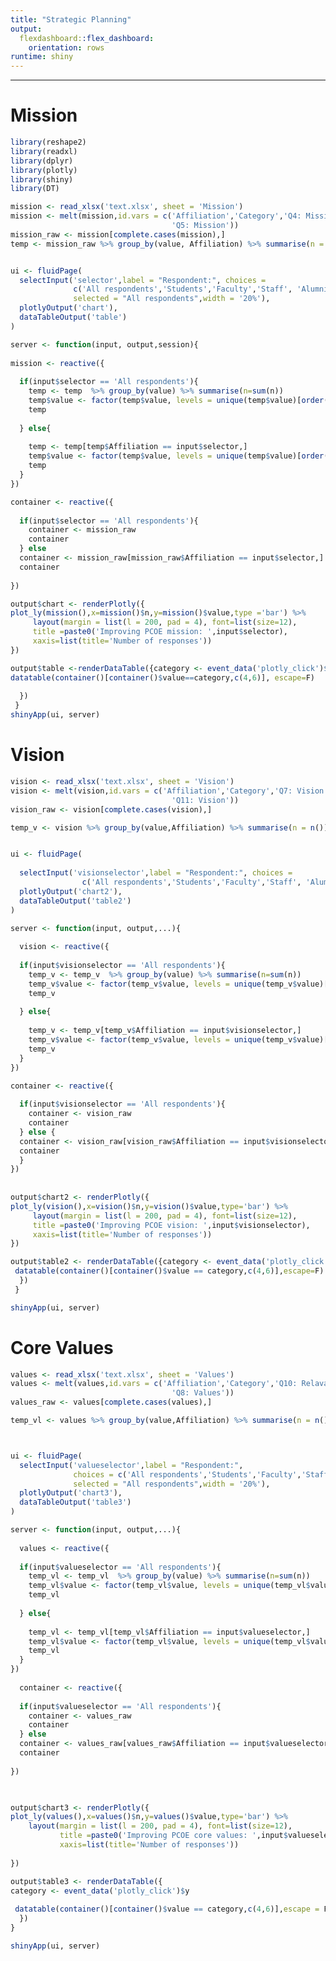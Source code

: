 ```yaml
---
title: "Strategic Planning"
output: 
  flexdashboard::flex_dashboard:
    orientation: rows
runtime: shiny
---
```


-----------------------------------------------------------------------

# Mission


```r

library(reshape2)
library(readxl)
library(dplyr)
library(plotly)
library(shiny)
library(DT)

mission <- read_xlsx('text.xlsx', sheet = 'Mission')
mission <- melt(mission,id.vars = c('Affiliation','Category','Q4: Mission relevant',
                                    'Q5: Mission'))
mission_raw <- mission[complete.cases(mission),]
temp <- mission_raw %>% group_by(value, Affiliation) %>% summarise(n = n())


ui <- fluidPage(
  selectInput('selector',label = "Respondent:", choices = 
              c('All respondents','Students','Faculty','Staff', 'Alumni'), 
              selected = "All respondents",width = '20%'),
  plotlyOutput('chart'),
  dataTableOutput('table')
)

server <- function(input, output,session){
  
mission <- reactive({
  
  if(input$selector == 'All respondents'){
    temp <- temp  %>% group_by(value) %>% summarise(n=sum(n))
    temp$value <- factor(temp$value, levels = unique(temp$value)[order(temp$n, decreasing = FALSE)])
    temp
    
  } else{
    
    temp <- temp[temp$Affiliation == input$selector,]
    temp$value <- factor(temp$value, levels = unique(temp$value)[order(temp$n, decreasing = FALSE)])
    temp
  }
})  

container <- reactive({
  
  if(input$selector == 'All respondents'){
    container <- mission_raw
    container
  } else
  container <- mission_raw[mission_raw$Affiliation == input$selector,]
  container
  
})

output$chart <- renderPlotly({
plot_ly(mission(),x=mission()$n,y=mission()$value,type ='bar') %>% 
     layout(margin = list(l = 200, pad = 4), font=list(size=12),
     title =paste0('Improving PCOE mission: ',input$selector),
     xaxis=list(title='Number of responses'))
})

output$table <-renderDataTable({category <- event_data('plotly_click')$y
datatable(container()[container()$value==category,c(4,6)], escape=F)
 
  })
 }
shinyApp(ui, server)

```


# Vision


```r

vision <- read_xlsx('text.xlsx', sheet = 'Vision')
vision <- melt(vision,id.vars = c('Affiliation','Category','Q7: Vision relevant',
                                    'Q11: Vision'))
vision_raw <- vision[complete.cases(vision),]

temp_v <- vision %>% group_by(value,Affiliation) %>% summarise(n = n())


ui <- fluidPage(
 
  selectInput('visionselector',label = "Respondent:", choices = 
                c('All respondents','Students','Faculty','Staff', 'Alumni'), selected = "All respondents",width = '20%'),
  plotlyOutput('chart2'),
  dataTableOutput('table2')
)

server <- function(input, output,...){
  
  vision <- reactive({
  
  if(input$visionselector == 'All respondents'){
    temp_v <- temp_v  %>% group_by(value) %>% summarise(n=sum(n))
    temp_v$value <- factor(temp_v$value, levels = unique(temp_v$value)[order(temp_v$n, decreasing = FALSE)])
    temp_v
    
  } else{
    
    temp_v <- temp_v[temp_v$Affiliation == input$visionselector,]
    temp_v$value <- factor(temp_v$value, levels = unique(temp_v$value)[order(temp_v$n, decreasing = FALSE)])
    temp_v
  }
})  

container <- reactive({
  
  if(input$visionselector == 'All respondents'){
    container <- vision_raw
    container
  } else {
  container <- vision_raw[vision_raw$Affiliation == input$visionselector,]
  container
  }
})
  
  
output$chart2 <- renderPlotly({
plot_ly(vision(),x=vision()$n,y=vision()$value,type='bar') %>%
     layout(margin = list(l = 200, pad = 4), font=list(size=12),
     title =paste0('Improving PCOE vision: ',input$visionselector),
     xaxis=list(title='Number of responses'))
})

output$table2 <- renderDataTable({category <- event_data('plotly_click')$y
 datatable(container()[container()$value == category,c(4,6)],escape=F)
  })
 }

shinyApp(ui, server)

```


# Core Values


```r


values <- read_xlsx('text.xlsx', sheet = 'Values')
values <- melt(values,id.vars = c('Affiliation','Category','Q10: Relavant',
                                    'Q8: Values'))
values_raw <- values[complete.cases(values),]

temp_vl <- values %>% group_by(value,Affiliation) %>% summarise(n = n())



ui <- fluidPage(
  selectInput('valueselector',label = "Respondent:", 
              choices = c('All respondents','Students','Faculty','Staff', 'Alumni'),
              selected = "All respondents",width = '20%'),
  plotlyOutput('chart3'),
  dataTableOutput('table3')
)

server <- function(input, output,...){
  
  values <- reactive({
  
  if(input$valueselector == 'All respondents'){
    temp_vl <- temp_vl  %>% group_by(value) %>% summarise(n=sum(n))
    temp_vl$value <- factor(temp_vl$value, levels = unique(temp_vl$value)[order(temp_vl$n, decreasing = FALSE)])
    temp_vl
    
  } else{
    
    temp_vl <- temp_vl[temp_vl$Affiliation == input$valueselector,]
    temp_vl$value <- factor(temp_vl$value, levels = unique(temp_vl$value)[order(temp_vl$n, decreasing = FALSE)])
    temp_vl
  }
}) 
  
  container <- reactive({
  
  if(input$valueselector == 'All respondents'){
    container <- values_raw
    container
  } else
  container <- values_raw[values_raw$Affiliation == input$valueselector,]
  container
  
})

  

output$chart3 <- renderPlotly({
plot_ly(values(),x=values()$n,y=values()$value,type='bar') %>%
    layout(margin = list(l = 200, pad = 4), font=list(size=12),
           title =paste0('Improving PCOE core values: ',input$valueselector),
           xaxis=list(title='Number of responses'))
           
})

output$table3 <- renderDataTable({
category <- event_data('plotly_click')$y
 
 datatable(container()[container()$value == category,c(4,6)],escape = F)
  })
}

shinyApp(ui, server)

```

